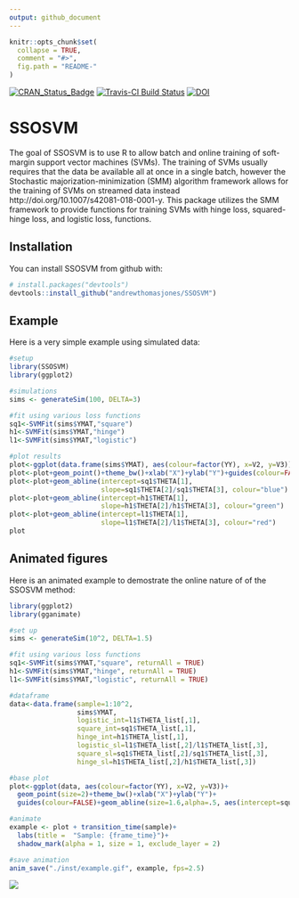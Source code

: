 ```yaml
---
output: github_document
---
```


<!-- README.md is generated from README.Rmd. Please edit that file -->

```r
knitr::opts_chunk$set(
  collapse = TRUE,
  comment = "#>",
  fig.path = "README-"
)
```
[![CRAN_Status_Badge](http://www.r-pkg.org/badges/version/SSOSVM)](https://cran.r-project.org/package=SSOSVM)
[![Travis-CI Build Status](https://travis-ci.org/andrewthomasjones/SSOSVM.svg?branch=master)](https://travis-ci.org/andrewthomasjones/SSOSVM)
[![DOI](https://zenodo.org/badge/112142150.svg)](https://zenodo.org/badge/latestdoi/112142150)

# SSOSVM

The goal of SSOSVM is to use R to allow batch and online training of soft-margin support vector machines (SVMs). The training of SVMs usually requires that the data be available all at once in a single batch, however the Stochastic majorization-minimization (SMM) algorithm framework allows for the training of SVMs on streamed data instead http://doi.org/10.1007/s42081-018-0001-y. This package utilizes the SMM framework to provide functions for training SVMs with hinge loss, squared-hinge loss, and logistic loss, functions.

## Installation

You can install SSOSVM from github with:

```r
# install.packages("devtools")
devtools::install_github("andrewthomasjones/SSOSVM")
```

## Example

Here is a very simple example using simulated data:

```r
#setup
library(SSOSVM)
library(ggplot2)

#simulations
sims <- generateSim(100, DELTA=3)

#fit using various loss functions
sq1<-SVMFit(sims$YMAT,"square")
h1<-SVMFit(sims$YMAT,"hinge")
l1<-SVMFit(sims$YMAT,"logistic")

#plot results
plot<-ggplot(data.frame(sims$YMAT), aes(colour=factor(YY), x=V2, y=V3))
plot<-plot+geom_point()+theme_bw()+xlab("X")+ylab("Y")+guides(colour=FALSE)
plot<-plot+geom_abline(intercept=sq1$THETA[1],
                       slope=sq1$THETA[2]/sq1$THETA[3], colour="blue")
plot<-plot+geom_abline(intercept=h1$THETA[1],
                       slope=h1$THETA[2]/h1$THETA[3], colour="green")
plot<-plot+geom_abline(intercept=l1$THETA[1],
                       slope=l1$THETA[2]/l1$THETA[3], colour="red")
plot
```

## Animated figures
Here is an animated example to demostrate the online nature of of the SSOSVM method:

```r
library(ggplot2)
library(gganimate)

#set up
sims <- generateSim(10^2, DELTA=1.5)

#fit using various loss functions
sq1<-SVMFit(sims$YMAT,"square", returnAll = TRUE)
h1<-SVMFit(sims$YMAT,"hinge", returnAll = TRUE)
l1<-SVMFit(sims$YMAT,"logistic", returnAll = TRUE)

#dataframe
data<-data.frame(sample=1:10^2, 
                 sims$YMAT,
                 logistic_int=l1$THETA_list[,1],
                 square_int=sq1$THETA_list[,1],
                 hinge_int=h1$THETA_list[,1],
                 logistic_sl=l1$THETA_list[,2]/l1$THETA_list[,3],
                 square_sl=sq1$THETA_list[,2]/sq1$THETA_list[,3],
                 hinge_sl=h1$THETA_list[,2]/h1$THETA_list[,3])  

#base plot
plot<-ggplot(data, aes(colour=factor(YY), x=V2, y=V3))+ 
  geom_point(size=2)+theme_bw()+xlab("X")+ylab("Y")+
  guides(colour=FALSE)+geom_abline(size=1.6,alpha=.5, aes(intercept=square_int, slope=square_sl))

#animate
example <- plot + transition_time(sample)+
  labs(title =  "Sample: {frame_time}")+
  shadow_mark(alpha = 1, size = 1, exclude_layer = 2)

#save animation
anim_save("./inst/example.gif", example, fps=2.5)
```


![](./inst/example.gif)
